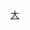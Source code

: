 {{Userbox-2
  |border-c = yellowGreen
  |border-s = 1
  |id1-c = yellowgreen 
  |id1-s    = 13
  |id2-c    = #41A317
  |id2-s    = 14
  |id2-fc   = #FFFFFF
  |info-c = white
  |info-s = 10
  |info = 這個用戶喜歡收聽'''[[KISS Radio|大眾廣播]]'''。
  |id1 = <span style="color:white;">Kiss Radio</span>
  |id2 = 99.9
}}

<includeonly>[[Category:喜歡收聽大眾廣播電台的維基人|{{PAGENAME}}]]</includeonly><noinclude>
[[Category:媒體用戶框模板|大]]
</noinclude>